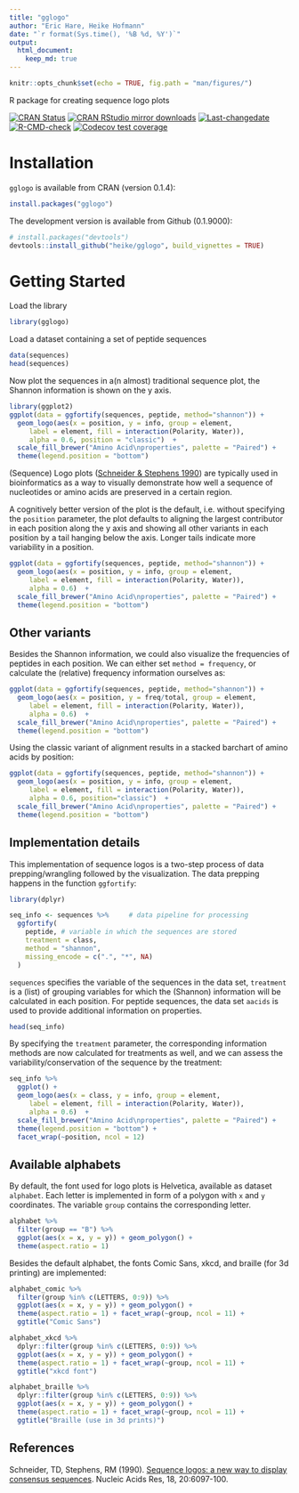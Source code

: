 ```yaml
---
title: "gglogo"
author: "Eric Hare, Heike Hofmann"
date: "`r format(Sys.time(), '%B %d, %Y')`"
output: 
  html_document:
    keep_md: true
---
```


```r
knitr::opts_chunk$set(echo = TRUE, fig.path = "man/figures/")
```

R package for creating sequence logo plots

<!-- badges: start -->
[![CRAN Status](http://www.r-pkg.org/badges/version/gglogo)](https://cran.r-project.org/package=gglogo) [![CRAN RStudio mirror downloads](https://cranlogs.r-pkg.org/badges/last-month/gglogo?color=blue)](https://r-pkg.org/pkg/gglogo)
[![Last-changedate](https://img.shields.io/badge/last%20change-`r gsub('-', '--', Sys.Date())`-yellowgreen.svg)](https://github.com/heike/gglogo/commits/main)
[![R-CMD-check](https://github.com/heike/gglogo/actions/workflows/R-CMD-check.yaml/badge.svg)](https://github.com/heike/gglogo/actions/workflows/R-CMD-check.yaml)
[![Codecov test coverage](https://codecov.io/gh/heike/gglogo/branch/main/graph/badge.svg)](https://app.codecov.io/gh/heike/gglogo?branch=main)
<!-- badges: end -->


# Installation

`gglogo` is available from CRAN (version 0.1.4):
```r
install.packages("gglogo")
```


The development version is available from Github (0.1.9000):

```r
# install.packages("devtools")
devtools::install_github("heike/gglogo", build_vignettes = TRUE)
```

# Getting Started

Load the library

```r
library(gglogo)
```

Load a dataset containing a set of peptide sequences

```r
data(sequences)
head(sequences)
```

Now plot the sequences in a(n almost) traditional sequence plot, the Shannon information is shown on the y axis. 

```r
library(ggplot2)
ggplot(data = ggfortify(sequences, peptide, method="shannon")) +      
  geom_logo(aes(x = position, y = info, group = element, 
     label = element, fill = interaction(Polarity, Water)),
     alpha = 0.6, position = "classic")  +
  scale_fill_brewer("Amino Acid\nproperties", palette = "Paired") +
  theme(legend.position = "bottom") 
```

(Sequence) Logo plots ([Schneider & Stephens 1990](https://academic.oup.com/nar/article-abstract/18/20/6097/1141316)) are typically used in bioinformatics as a way to visually demonstrate how well a sequence of nucleotides or amino acids are preserved in a certain region.

A cognitively better version of the plot is the default, i.e. without specifying the `position` parameter, the plot defaults to aligning the largest contributor in each position along the y axis and showing all other variants in each position by a tail hanging below the axis. Longer tails indicate more variability in a position. 

```r
ggplot(data = ggfortify(sequences, peptide, method="shannon")) +      
  geom_logo(aes(x = position, y = info, group = element, 
     label = element, fill = interaction(Polarity, Water)),
     alpha = 0.6)  +
  scale_fill_brewer("Amino Acid\nproperties", palette = "Paired") +
  theme(legend.position = "bottom") 
```

## Other variants

Besides the Shannon information, we could also visualize the frequencies of peptides in each position. We can either set `method = frequency`, or calculate the (relative) frequency information ourselves as:

```r
ggplot(data = ggfortify(sequences, peptide, method="shannon")) +      
  geom_logo(aes(x = position, y = freq/total, group = element, 
     label = element, fill = interaction(Polarity, Water)),
     alpha = 0.6)  +
  scale_fill_brewer("Amino Acid\nproperties", palette = "Paired") +
  theme(legend.position = "bottom") 
```

Using the classic variant of alignment results in a stacked barchart of amino acids by position:

```r
ggplot(data = ggfortify(sequences, peptide, method="shannon")) +      
  geom_logo(aes(x = position, y = info, group = element, 
     label = element, fill = interaction(Polarity, Water)),
     alpha = 0.6, position="classic")  +
  scale_fill_brewer("Amino Acid\nproperties", palette = "Paired") +
  theme(legend.position = "bottom") 
```


## Implementation details 

This implementation of sequence logos is a two-step process of data prepping/wrangling followed by the visualization. 
The data prepping happens in the function `ggfortify`:

```r
library(dplyr)

seq_info <- sequences %>%     # data pipeline for processing
  ggfortify(
    peptide, # variable in which the sequences are stored
    treatment = class,
    method = "shannon",
    missing_encode = c(".", "*", NA)
  )
```

`sequences` specifies the variable of the sequences in the data set, `treatment` is a (list) of grouping variables for which the (Shannon) information will be calculated in each position. For peptide sequences, the data set `aacids` is used to provide additional information on properties. 


```r
head(seq_info)
```

By specifying the `treatment` parameter, the corresponding information methods are now calculated for treatments as well, and we can assess the variability/conservation of the sequence by the treatment:

```r
seq_info %>%
  ggplot() + 
  geom_logo(aes(x = class, y = info, group = element, 
     label = element, fill = interaction(Polarity, Water)),
     alpha = 0.6)  +
  scale_fill_brewer("Amino Acid\nproperties", palette = "Paired") +
  theme(legend.position = "bottom") +
  facet_wrap(~position, ncol = 12)

```


## Available alphabets


By default, the font used for logo plots is Helvetica, available as dataset `alphabet`. Each letter is implemented in form of a polygon with `x` and `y` coordinates. The variable `group` contains the corresponding letter.

```r
alphabet %>%
  filter(group == "B") %>% 
  ggplot(aes(x = x, y = y)) + geom_polygon() + 
  theme(aspect.ratio = 1)
```

Besides the default alphabet, the fonts  Comic Sans, xkcd, and braille (for 3d printing) are implemented:

```r
alphabet_comic %>% 
  filter(group %in% c(LETTERS, 0:9)) %>%
  ggplot(aes(x = x, y = y)) + geom_polygon() + 
  theme(aspect.ratio = 1) + facet_wrap(~group, ncol = 11) + 
  ggtitle("Comic Sans")

alphabet_xkcd %>% 
  dplyr::filter(group %in% c(LETTERS, 0:9)) %>%
  ggplot(aes(x = x, y = y)) + geom_polygon() + 
  theme(aspect.ratio = 1) + facet_wrap(~group, ncol = 11) + 
  ggtitle("xkcd font")

alphabet_braille %>% 
  dplyr::filter(group %in% c(LETTERS, 0:9)) %>%
  ggplot(aes(x = x, y = y)) + geom_polygon() + 
  theme(aspect.ratio = 1) + facet_wrap(~group, ncol = 11) + 
  ggtitle("Braille (use in 3d prints)")

```


## References

Schneider, TD, Stephens, RM (1990). [Sequence logos: a new way to display consensus sequences](https://academic.oup.com/nar/article-abstract/18/20/6097/1141316). Nucleic Acids Res, 18, 20:6097-100.

